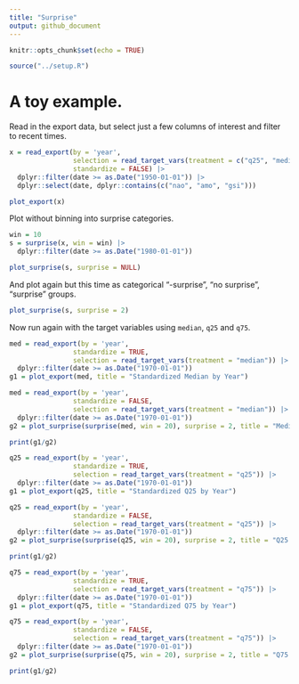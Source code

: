 ```yaml
---
title: "Surprise"
output: github_document
---
```


```r
knitr::opts_chunk$set(echo = TRUE)
```


```r
source("../setup.R")
```


# A toy example.

Read in the export data, but select just a few columns of interest and filter to recent times.

```r
x = read_export(by = 'year', 
                selection = read_target_vars(treatment = c("q25", "median", "q75")),
                standardize = FALSE) |>
  dplyr::filter(date >= as.Date("1950-01-01")) |>
  dplyr::select(date, dplyr::contains(c("nao", "amo", "gsi"))) 

plot_export(x)
```



Plot without binning into surprise categories.

```r
win = 10
s = surprise(x, win = win) |>
  dplyr::filter(date >= as.Date("1980-01-01"))

plot_surprise(s, surprise = NULL)
```

And plot again but this time as categorical "-surprise", "no surprise", "surprise" groups.

```r
plot_surprise(s, surprise = 2)
```



Now run again with the target variables using `median`, `q25` and `q75`.


```r
med = read_export(by = 'year', 
                standardize = TRUE, 
                selection = read_target_vars(treatment = "median")) |>
  dplyr::filter(date >= as.Date("1970-01-01"))
g1 = plot_export(med, title = "Standardized Median by Year")

med = read_export(by = 'year', 
                standardize = FALSE, 
                selection = read_target_vars(treatment = "median")) |>
  dplyr::filter(date >= as.Date("1970-01-01"))
g2 = plot_surprise(surprise(med, win = 20), surprise = 2, title = "Median Surprise by Year")

print(g1/g2)
```
```r
q25 = read_export(by = 'year', 
                standardize = TRUE, 
                selection = read_target_vars(treatment = "q25")) |>
  dplyr::filter(date >= as.Date("1970-01-01"))
g1 = plot_export(q25, title = "Standardized Q25 by Year")

q25 = read_export(by = 'year', 
                standardize = FALSE, 
                selection = read_target_vars(treatment = "q25")) |>
  dplyr::filter(date >= as.Date("1970-01-01"))
g2 = plot_surprise(surprise(q25, win = 20), surprise = 2, title = "Q25 Surprise by Year")

print(g1/g2)
```


```r
q75 = read_export(by = 'year', 
                standardize = TRUE, 
                selection = read_target_vars(treatment = "q75")) |>
  dplyr::filter(date >= as.Date("1970-01-01"))
g1 = plot_export(q75, title = "Standardized Q75 by Year")

q75 = read_export(by = 'year', 
                standardize = FALSE, 
                selection = read_target_vars(treatment = "q75")) |>
  dplyr::filter(date >= as.Date("1970-01-01"))
g2 = plot_surprise(surprise(q75, win = 20), surprise = 2, title = "Q75 Surprise by Year")

print(g1/g2)
```